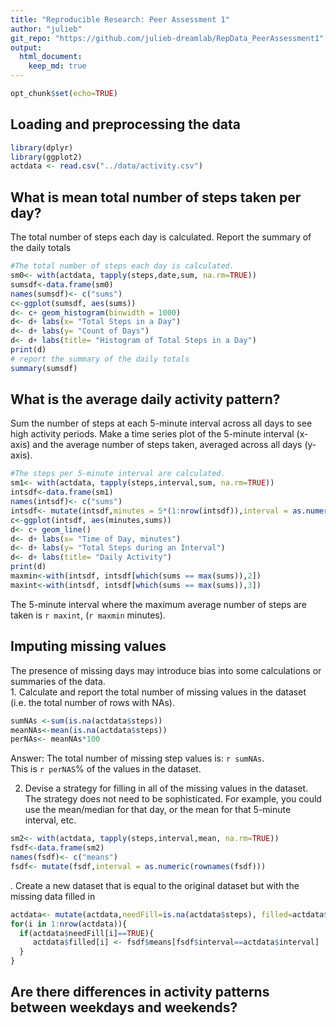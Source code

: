 ```yaml
---
title: "Reproducible Research: Peer Assessment 1"
author: "julieb"
git_repo: "https://github.com/julieb-dreamlab/RepData_PeerAssessment1"
output: 
  html_document:
    keep_md: true
---
```

```r
opt_chunk$set(echo=TRUE)
```

## Loading and preprocessing the data
```r
library(dplyr)
library(ggplot2)
actdata <- read.csv("../data/activity.csv")

```


## What is mean total number of steps taken per day?
The total number of steps each day is calculated.
Report the summary of the daily totals

```r
#The total number of steps each day is calculated.
sm0<- with(actdata, tapply(steps,date,sum, na.rm=TRUE))
sumsdf<-data.frame(sm0)
names(sumsdf)<- c("sums")
c<-ggplot(sumsdf, aes(sums))
d<- c+ geom_histogram(binwidth = 1000)
d<- d+ labs(x= "Total Steps in a Day")
d<- d+ labs(y= "Count of Days")
d<- d+ labs(title= "Histogram of Total Steps in a Day")
print(d)
# report the summary of the daily totals
summary(sumsdf)
```

## What is the average daily activity pattern?
Sum the number of steps at each 5-minute interval across all days to see high activity periods.
Make a time series plot of the 5-minute interval (x-axis)
and the average number of steps taken, averaged across all days (y-axis).
```r
#The steps per 5-minute interval are calculated.
sm1<- with(actdata, tapply(steps,interval,sum, na.rm=TRUE))
intsdf<-data.frame(sm1)
names(intsdf)<- c("sums")
intsdf<- mutate(intsdf,minutes = 5*(1:nrow(intsdf)),interval = as.numeric(rownames(intsdf)))
c<-ggplot(intsdf, aes(minutes,sums))
d<- c+ geom_line()
d<- d+ labs(x= "Time of Day, minutes")
d<- d+ labs(y= "Total Steps during an Interval")
d<- d+ labs(title= "Daily Activity")
print(d)
maxmin<-with(intsdf, intsdf[which(sums == max(sums)),2])
maxint<-with(intsdf, intsdf[which(sums == max(sums)),3])
```
The 5-minute interval where the maximum average number of steps are taken is `r maxint`, (`r maxmin` minutes).

## Imputing missing values
The presence of missing days may introduce bias into some
calculations or summaries of the data.  
1. Calculate and report the total number of missing values in the dataset
(i.e. the total number of rows with NAs).
```r
sumNAs <-sum(is.na(actdata$steps))
meanNAs<-mean(is.na(actdata$steps))
perNAs<- meanNAs*100
```
Answer: The total number of missing step values is: `r sumNAs`.  
This is `r perNAS`% of the values in the dataset.

2. Devise a strategy for filling in all of the missing values in the dataset. The
strategy does not need to be sophisticated. For example, you could use
the mean/median for that day, or the mean for that 5-minute interval, etc.
```r
sm2<- with(actdata, tapply(steps,interval,mean, na.rm=TRUE))
fsdf<-data.frame(sm2)
names(fsdf)<- c("means")
fsdf<- mutate(fsdf,interval = as.numeric(rownames(fsdf)))
```
. Create a new dataset that is equal to the original dataset but with the
missing data filled in
```r
actdata<- mutate(actdata,needFill=is.na(actdata$steps), filled=actdata$steps)
for(i in 1:nrow(actdata)){
  if(actdata$needFill[i]==TRUE){
     actdata$filled[i] <- fsdf$means[fsdf$interval==actdata$interval]
  }
}

```

## Are there differences in activity patterns between weekdays and weekends?
